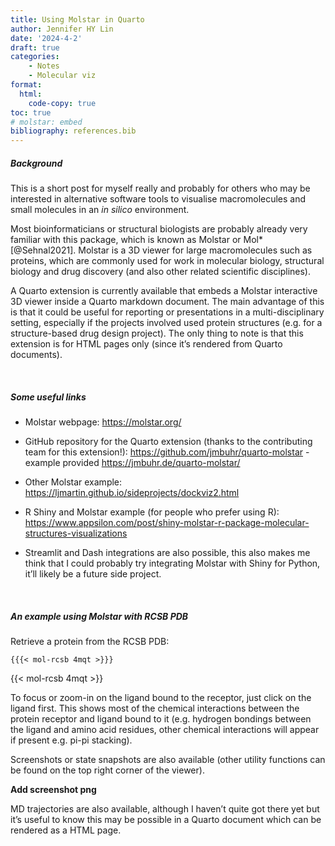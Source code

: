 ```yaml
---
title: Using Molstar in Quarto
author: Jennifer HY Lin
date: '2024-4-2'
draft: true
categories: 
    - Notes
    - Molecular viz
format:
  html:
    code-copy: true
toc: true
# molstar: embed
bibliography: references.bib
---
```


##### **Background**

This is a short post for myself really and probably for others who may be interested in alternative software tools to visualise macromolecules and small molecules in an *in silico* environment.

Most bioinformaticians or structural biologists are probably already very familiar with this package, which is known as Molstar or Mol\* [@Sehnal2021]. Molstar is a 3D viewer for large macromolecules such as proteins, which are commonly used for work in molecular biology, structural biology and drug discovery (and also other related scientific disciplines).

A Quarto extension is currently available that embeds a Molstar interactive 3D viewer inside a Quarto markdown document. The main advantage of this is that it could be useful for reporting or presentations in a multi-disciplinary setting, especially if the projects involved used protein structures (e.g. for a structure-based drug design project). The only thing to note is that this extension is for HTML pages only (since it's rendered from Quarto documents).

<br>

##### **Some useful links**

-   Molstar webpage: <https://molstar.org/>

-   GitHub repository for the Quarto extension (thanks to the contributing team for this extension!): <https://github.com/jmbuhr/quarto-molstar> - example provided [https://jmbuhr.de/quarto-molstar/](https://jmbuhr.de/quarto-molstar/)

-   Other Molstar example: [https://ljmartin.github.io/sideprojects/dockviz2.html](https://ljmartin.github.io/sideprojects/dockviz2.html)

-   R Shiny and Molstar example (for people who prefer using R): [https://www.appsilon.com/post/shiny-molstar-r-package-molecular-structures-visualizations](https://www.appsilon.com/post/shiny-molstar-r-package-molecular-structures-visualizations)

-   Streamlit and Dash integrations are also possible, this also makes me think that I could probably try integrating Molstar with Shiny for Python, it'll likely be a future side project.

<br>

##### **An example using Molstar with RCSB PDB**

Retrieve a protein from the RCSB PDB:

`{{{< mol-rcsb 4mqt >}}}`

{{< mol-rcsb 4mqt >}}

To focus or zoom-in on the ligand bound to the receptor, just click on the ligand first. This shows most of the chemical interactions between the protein receptor and ligand bound to it (e.g. hydrogen bondings between the ligand and amino acid residues, other chemical interactions will appear if present e.g. pi-pi stacking).

Screenshots or state snapshots are also available (other utility functions can be found on the top right corner of the viewer).

**Add screenshot png**

MD trajectories are also available, although I haven't quite got there yet but it's useful to know this may be possible in a Quarto document which can be rendered as a HTML page.
